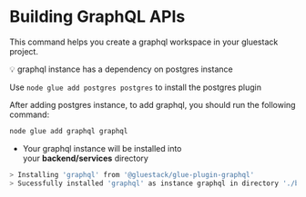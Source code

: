 
<Meta pageTitle="Building GraphQL APIs | framework" description="Building GraphQL APIs | framework." />





# Building GraphQL APIs

This command helps you create a graphql workspace in your gluestack project.

<aside>
💡 graphql instance has a dependency on postgres instance

Use `node glue add postgres postgres` to install the postgres plugin

</aside>

After adding postgres instance, to add graphql, you should run the following command:

```bash
node glue add graphql graphql
```

- Your graphql instance will be installed into your **backend/services** directory

```bash
> Installing 'graphql' from '@gluestack/glue-plugin-graphql'
> Sucessfully installed 'graphql' as instance graphql in directory './backend/services/graphql'
```
